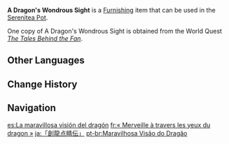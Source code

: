 {{Furnishing Infobox
|id             = 364212
|image          = Item A Dragon's Wondrous Sight.png
|category       = Wall Decor
|subcategory    = Hanging Ornament
|set            = 
|quality        = 4
|adeptal_energy = 30
|load           = 85
|reduced_load   = 64
|description    = A folding fan that the storyteller [[Iron Tongue Tian]] gave to you. Upon it is drawn a scene from the legendary tale "Through the Eyes of a Dragon." According to this legend, [[Rex Lapis]] carved [[Azhdaha]] out of rock, and as he granted the rock eyes and a divine spirit, a living, breathing dragon was born.
|mention        = Iron Tongue Tian;Morax;Azhdaha
|source1        = {{Quest|The Tales Behind the Fan}}
|limited        = 1
}}
'''A Dragon's Wondrous Sight''' is a [[Furnishing]] item that can be used in the [[Serenitea Pot]].

One copy of A Dragon's Wondrous Sight is obtained from the World Quest ''[[The Tales Behind the Fan]]''.

==Other Languages==
{{Other Languages
|en      = A Dragon's Wondrous Sight
|zhs     = 「创龙点睛奇象」
|zhs_rm  = "Chuàng Lóng Diǎn Jīng Qí Xiàng"
|zht     = 「創龍點睛奇象」
|zht_rm  = "Chuàng Lóng Diǎn Jīng Qí Xiàng"
|zh_tl   = "The Wonderous Sight of Creating a Dragon and Drawing the Eye"
|ja      = 「創龍点睛伝」
|ja_rm   = "Souryuuten Seiden"{{Assumed}}
|ja_tl   = "Legend of Drawing the Eyes on a Wounded Dragon"
|ko      = 「창룡점정의 기이한 형상」
|ko_rm   = "Changryongjeomjeong-ui Giihan Hyeonsang"
|ko_tl   = "The Eccentric Phenomenon of Creating a Dragon and Drawing the Eye"
|es      = La maravillosa visión del dragón
|es_tl   = The Marvelous Sight of the Dragon
|fr      = «&nbsp;Merveille à travers les yeux du dragon&nbsp;»
|fr_tl   = "Wonder Through the Dragon's Eyes"
|ru      = Дивный взгляд дракона
|ru_tl   = Dragon's Marvelous Glance
|th      = "อภินิหารมอบชีวิตให้มังกร"
|th_rm   = "A-phi-nihan Mop Chiwit hai Mangkon"
|th_tl   = "The Miracle of Giving Life to the Dragon"
|vi      = "Cảnh Tượng Tạo Rồng Điểm Mắt"
|vi_tl   = 
|de      = „Der wundersame Blick eines Drachen“
|de_tl   = "The Wondrous Sight of a Dragon"
|id      = Pemandangan Penglihatan Seekor Naga
|id_tl   = Sight of a Dragon's Vision
|pt      = Maravilhosa Visão do Dragão
|pt_tl   = 
|tr      = Ejderin Mucizevi Görünümü
|tr_tl   = 
|it      = Vista portentosa di un drago
|it_tl   = 
}}

==Change History==
{{Change History|2.7}}

==Navigation==
{{Furnishing Navbox|interior}}

[[es:La maravillosa visión del dragón]]
[[fr:« Merveille à travers les yeux du dragon »]]
[[ja:「創龍点睛伝」]]
[[pt-br:Maravilhosa Visão do Dragão]]